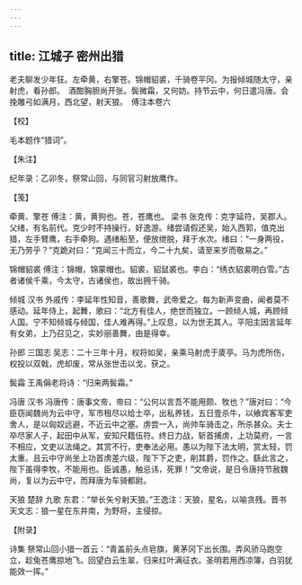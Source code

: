 ```yaml
---
---
---
```

title: 江城子 密州出猎
---







老夫聊发少年狂。左牵黄，右擎苍。锦帽貂裘，千骑卷平冈。为报倾城随太守，亲射虎，看孙郎。　酒酣胸胆尚开张。鬓微霜，又何妨。持节云中，何日遣冯唐。会挽雕弓如满月，西北望，射天狼。　傅注本卷六





【校】


毛本题作“猎词”。





【朱注】


纪年录：乙卯冬，祭常山回，与同官习射放鹰作。





【笺】


牵黄、擎苍 傅注：黄，黄狗也。苍，苍鹰也。 梁书 张克传：克字延符，吴郡人。父绪，有名前代。克少时不持操行，好逸游。绪尝请假还吴，始入西郭，值克出猎，左手臂鹰，右手牵狗。遇绪船至，便放绁脱，拜于水次。绪曰：“一身两役，无乃劳乎？”克跪对曰：“克闻三十而立，今二十九矣，请至来岁而敬易之。”

锦帽貂裘 傅注：锦帽，锦蒙帽也。貂裘，貂鼠裘也。李白：“绣衣貂裘明白雪。”古者诸侯千乘，今太守，古诸侯也，故出拥千骑。

倾城 汉书 外戚传：李延年性知音，善歌舞，武帝爱之。每为新声变曲，闻者莫不感动。延年侍上，起舞，歌曰：“北方有佳人，绝世而独立。一顾倾人城，再顾倾人国。宁不知倾城与倾国，佳人难再得。”上叹息，以为世无其人。平阳主因言延年有女弟，上乃召见之，实妙丽善舞，由是得幸。

孙郎 三国志 吴志：二十三年十月，权将如吴，亲乘马射虎于庱亭。马为虎所伤，权投以双戟，虎却废，常从张世击以戈，获之。

鬓霜 王禹偁老将诗：“归来两鬓霜。”

冯唐 汉书 冯唐传：唐事文帝，帝曰：“公何以言吾不能用颇、牧也？”唐对曰：“今臣窃闻魏尚为云中守，军市租尽以给士卒，出私养钱，五日壹杀牛，以飨宾客军吏舍人，是以匈奴远避，不近云中之塞。虏尝一入，尚帅车骑击之，所杀甚众。夫士卒尽家人子，起田中从军，安知尺籍伍符。终日力战，斩首捕虏，上功莫府，一言不相应，文吏以法绳之。其赏不行，吏奉法必用。愚以为陛下法太明，赏太轻，罚太重。且云中守尚坐上功首虏差六级，陛下下之吏，削其爵，罚作之。繇此言之，陛下虽得李牧，不能用也。臣诚愚，触忌讳，死罪！”文帝说，是日令唐持节赦魏尚，复以为云中守，而拜唐为车骑都尉。

天狼 楚辞 九歌 东君：“举长矢兮射天狼。”王逸注：天狼，星名，以喻贪残。晋书 天文志：狼一星在东井南，为野将，主侵掠。





【附录】


诗集 祭常山回小猎一首云：“青盖前头点皂旗，黄茅冈下出长围。弄风骄马跑空立，趁兔苍鹰掠地飞。回望白云生翠，归来红叶满征衣。圣明若用西凉簿，白羽犹能效一挥。”
